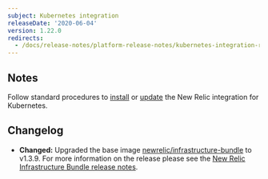 ```yaml
---
subject: Kubernetes integration
releaseDate: '2020-06-04'
version: 1.22.0
redirects:
  - /docs/release-notes/platform-release-notes/kubernetes-integration-release-notes/new-relic-integration-kubernetes-1220
---
```


## Notes

Follow standard procedures to [install](/docs/integrations/host-integrations/host-integrations-list/kubernetes-monitoring-integration#install) or [update](/docs/integrations/host-integrations/host-integrations-list/kubernetes-monitoring-integration#update) the New Relic integration for Kubernetes.

## Changelog

* **Changed:** Upgraded the base image [newrelic/infrastructure-bundle](https://github.com/newrelic/infrastructure-bundle) to v1.3.9. For more information on the release please see the [New Relic Infrastructure Bundle release notes](https://github.com/newrelic/infrastructure-bundle/releases/tag/1.3.9).
